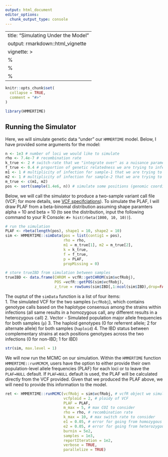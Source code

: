 ```yaml
---
output: html_document
editor_options: 
  chunk_output_type: console
---
```

---
title: "Simulating Under the Model"
output: rmarkdown::html_vignette
vignette: >
%\VignetteIndexEntry{Simulating Under the Model}
%\VignetteEngine{knitr::rmarkdown}
%\VignetteEncoding{UTF-8}
---

```r
knitr::opts_chunk$set(
  collapse = TRUE,
  comment = "#>"
)
```

```r
library(HMMERTIME)
```

## Running the Simulator
Here, we will simulate genetic data "under" our `HMMERTIME` model. Below, I have provided some arguments for the model: 
```r
n <- 1e3 # number of loci we would like to simulate
rho <- 7.4e-7 # recombination rate
k_true <- 2 # switch-rate that we "integrate over" as a nuisance parameter
f_true <- 0.4 # proportion of genetic relatedness we are trying to infer 
m1 <- 1 # multiplicity of infection for sample-1 that we are trying to infer
m2 <- 1 # multiplicity of infection for sample-2 that we are trying to infer
m_true <- c(m1, m2)
pos <- sort(sample(1.4e6, n)) # simulate some positions (genomic coordinates)
```

Below, we will call the simulator to produce a two-sample variant call file (VCF; for more details, see [VCF specifciations](https://samtools.github.io/hts-specs/VCFv4.3.pdf)). To simulate the PLAF, I will draw PLAF from a beta-binomal distribution assuming shape paramters alpha = 10 and beta = 10 (to see the distribution, input the following command to your R Console: `#> hist(rbeta(1000, 10, 10))`). 

```r
# run the simulation 
PLAF <- rbeta(length(pos), shape1 = 10, shape2 = 10)
sim <- HMMERTIME::simData(pos = list(contig1 = pos), 
                          rho = rho,
                          m1 = m_true[1], m2 = m_true[2], 
                          k = k_true,
                          f = f_true,  
                          p = PLAF, 
                          propMissing = 0)

# store trueIBD from simulation between samples
trueIBD <- data.frame(CHROM = vcfR::getCHROM(sim$vcfRobj), 
                      POS =vcfR::getPOS(sim$vcfRobj), 
                      z_true = rowSums(sim$IBD[,1:ncol(sim$IBD),drop=FALSE]))
```

The ouptut of the `simData` function is a list of four items:  
1. The simulated VCF for the two samples (`vcfRobj`), which contains genotype calls based on the haplotype consensus among the strains within infections (all same results in a homozygous call, any different results in a heterozygous call)
2. Vector - Simulated population major allele frequencies for both samples (`p`)
3. The haploid genotypes (0 for referrent allele; 2 for alternate allele) for both samples (`haploid`) 
4. The IBD status between complementary strains at each positions genotypes across the two infections (0 for non-IBD; 1 for IBD)

```r
str(sim, max.level = 1)
```

We will now run the MCMC on our simulation. Within the `HMMERTIME` function `HMMERTIME::runMCMCM`, users have the option to either provide their own population-level allele frequencies (PLAF) for each loci or to leave the `PLAF=NULL` default. If `PLAF=NULL` default is used, the PLAF will be calculated directly from the VCF provided. Given that we produced the PLAF above, we will need to provide this information to the model. 

```r
ret <- HMMERTIME::runMCMC(vcfRobj = sim$vcfRobj, # vcfR object we simulated
                          vcfploid = 2, # ploidy of VCF
                          PLAF = PLAF,
                          m_max = 5, # max COI to consider
                          rho = rho, # recombination rate
                          k_max = 10, # max switch rate to consider
                          e1 = 0.05, # error for going from homozygous to heterozygous
                          e2 = 0.05, # error for going from heterozygous to homozygous
                          burnin = 5e2, 
                          samples = 1e3, 
                          reportIteration = 1e2, 
                          verbose = TRUE,
                          parallelize = TRUE)
```
